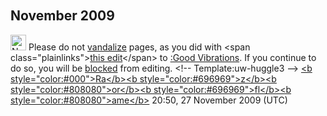 <article id="25224178" title=User talk:Kirby8371>
	<talkpage id="25224178" title="User talk:Kirby8371">

== November 2009 ==

[[Image:Nuvola apps important.svg|25px]] Please do not [[WP:Vandalism|vandalize]] pages, as you did with &lt;span class=&quot;plainlinks&quot;&gt;[http://en.wikipedia.org/wiki/Good_Vibrations?diff=328263350 this edit]&lt;/span&gt; to [[:Good Vibrations]]. If you continue to do so, you will be [[Wikipedia:Blocking policy|blocked]] from editing. &lt;!-- Template:uw-huggle3 --&gt; [[User:Razorflame|&lt;b style=&quot;color:#000&quot;&gt;Ra&lt;/b&gt;&lt;b style=&quot;color:#696969&quot;&gt;z&lt;/b&gt;&lt;b style=&quot;color:#808080&quot;&gt;or&lt;/b&gt;]][[User talk:Razorflame|&lt;b style=&quot;color:#696969&quot;&gt;fl&lt;/b&gt;&lt;b style=&quot;color:#808080&quot;&gt;ame&lt;/b&gt;]] 20:50, 27 November 2009 (UTC)
	</talkpage>
</article>